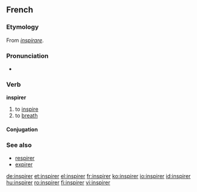 ==French==

===Etymology===
From {{L.|fr}} ''[[inspirare]]''.

===Pronunciation===
*{{audio|Fr-inspirer.ogg|audio}}

===Verb===
'''inspirer'''

# to [[inspire]]
# to [[breath]]

====Conjugation====
{{fr-conj-er|inspir|avoir}}

===See also===
* [[respirer]]
* [[expirer]]

[[de:inspirer]]
[[et:inspirer]]
[[el:inspirer]]
[[fr:inspirer]]
[[ko:inspirer]]
[[io:inspirer]]
[[id:inspirer]]
[[hu:inspirer]]
[[ro:inspirer]]
[[fi:inspirer]]
[[vi:inspirer]]